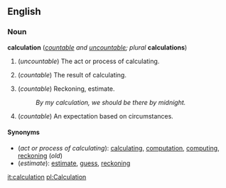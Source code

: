 ==English==
===Noun===
'''calculation''' (''[[countable]] and [[uncountable]]; plural'' '''calculations''')

#{{mathematics}} (''uncountable'') The act or process of calculating.
#{{mathematics}} (''countable'') The result of calculating.
#(''countable'') Reckoning, estimate.
#:''By my calculation, we should be there by midnight.''
#(''countable'') An expectation based on circumstances.

====Synonyms====
*(''act or process of calculating''): [[calculate|calculating]], [[computation]], [[compute|computing]], [[reckon]]ing (''old'')
*(''estimate''): [[estimate]], [[guess]], [[reckoning]]

[[it:calculation]]
[[pl:Calculation]]
